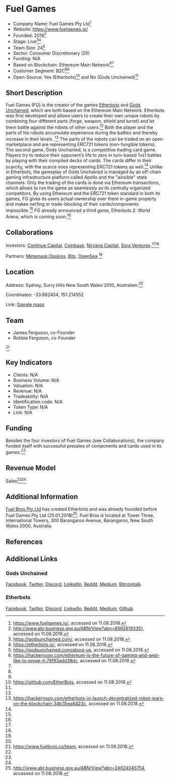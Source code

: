 = Fuel Games =

*Company Name: Fuel Games Pty Ltd<ref name="WebsiteFuel">https://www.fuelgames.io/, accessed on 11.08.2018.</ref>
*Website: https://www.fuelgames.io/
*Founded: 2018<ref>http://www.abr.business.gov.au/ABN/View?abn=89626193351, accessed on 11.08.2018.</ref>
*Stage: Live<ref name="GodsUnchained">https://godsunchained.com/, accessed on 11.08.2018.</ref><ref name="Etherbots">https://etherbots.io/, accessed on 11.08.2018.</ref>
*Team Size: 24<ref>https://godsunchained.com/about-us, accessed on 11.08.2018.</ref>
*Sector: Consumer Discretionary (25)
*Funding: N/A
*Based on Blockchain: Ethereum Main Network<ref name="Hackernoon">https://hackernoon.com/ethereum-is-the-future-of-gaming-and-wed-like-to-prove-it-78f93add39dc, accessed on 11.08.2018.</ref><ref name="Etherbots"/>
*Customer Segment: B2C<ref name="GodsUnchained"/><ref name="Etherbots"/>
*Open-Source: Yes (Etherbots)<ref>https://github.com/EtherBots, accessed on 11.08.2018.</ref> and No (Gods Unchained)<ref name="GodsUnchained"/>

==Short Description==
Fuel Games (FG) is the creator of the games [https://etherbots.io/ Etherbots] and [https://godsunchained.com/ Gods Unchained], which are both based on the Ethereum Main Network. Etherbots was first developed and allows users to create their own unique robots by combining four different parts (forge, weapon, shield and turret) and let them battle against the robots of other users.<ref name="Etherbots"/> Both the player and the parts of his robots accumulate experience during the battles and thereby increase in their levels. <ref name="HackerEtherbots">https://hackernoon.com/etherbots-io-launch-decentralized-robot-wars-on-the-blockchain-34b35ea8423c, accessed on 11.08.2018.</ref> The parts of the robots can be traded on an open marketplace and are representing ERC721 tokens (non-fungible tokens). The second game, Gods Unchained, is a competitive trading card game. Players try to reduce their opponent’s life to zero in turn-based 1vs1 battles by playing with their compiled decks of cards. The cards differ in their scarcity, with the scarce ones representing ERC721 tokens as well.<ref name="GodsUnchained"/> Unlike in Etherbots, the gameplay of Gods Unchained is managed by an off-chain gaming infrastructure platform called Apollo and the "ainsible" state channels. Only the trading of the cards is done via Ethereum transactions, which allows to run the game as seamlessly as its centrally organized competitors. By using Ethereum and the ERC721 token standard in both its games, FG gives its users actual ownership over there in-game property and makes nerfing or trade-blocking of their cards/components impossible.<ref name="Hackernoon"/> FG already announced a third game, Etherbots 2: World Arena, which is coming soon.<ref name="WebsiteFuel"/>

==Collaborations==
Investors: [https://www.continue.capital/ Continue Capital], [https://ventures.coinbase.com/ Coinbase], [http://nirvana.capital/ Nirvana Capital], [http://www.sora.vc/ Sora Ventures].<ref name="WebsiteFuel"/><ref name="WebsiteFuel"/>

Partners:
[https://metamask.io/ Metamask],[https://opskins.com/ Opskins], [https://rarebits.io/Rare Bits], [https://opensea.io/ OpenSea].<ref name="GodsUnchained"/>

==Location==
Address: Sydney, Surry Hills New South Wales 2010, Australien.<ref name="WebsiteFuel"/>

Coordinates: -33.882454, 151.214552

Link: [https://www.google.ch/maps/place/33%C2%B052'56.8%22S+151%C2%B012'52.4%22E/@-33.882454,151.213414,17z/data=!3m1!4b1!4m6!3m5!1s0x0:0x0!7e2!8m2!3d-33.8824536!4d151.2145518 Google maps]

==Team==
*James Ferguson, co-Founder
*Robbie Ferguson, co-Founder
<ref>https://www.fuelbros.co/team, accessed on 11.08.2018.</ref>

==Key Indicators==
*Clients: N/A
*Business Volume: N/A
*Valuation: N/A
*Revenue: N/A
*Tradeability: N/A
*Identification code: N/A
*Token Type: N/A
*Link: N/A

==Funding==
Besides the four investors of Fuel Games (see Collaborations), the company funded itself with successful presales of components and cards used in its games.<ref name="WebsiteFuel"/>

==Revenue Model==
Sales<ref name="GodsUnchained"/><ref name="Etherbots"/>

==Additional Information==
[https://www.fuelbros.co/contact-us Fuel Bros Pty Ltd] has created Etherbots and was already founded before Fuel Games Pty Ltd (25.01.2018)<ref>http://www.abr.business.gov.au/ABN/View?abn=24624045754, accessed on 11.08.2018.</ref>. Fuel Bros is located at Tower Three, International Towers, 300 Barangaroo Avenue, Barangaroo, New South Wales 2000, Australia.

==References==
<references/>

==Additional Links==
===Gods Unchained===
[https://www.facebook.com/godsunchained/ Facebook], [https://twitter.com/godsunchained Twitter], [https://discordapp.com/invite/Rccxz8V Discord], [https://www.linkedin.com/company/fuelgames/ LinkedIn], [https://reddit.com/r/godsunchained Reddit], [https://hackernoon.com/@fuelgames Medium], [https://bitcointalk.org/index.php?topic=4638524.0 Bitcointalk].

===Etherbots===
[https://www.facebook.com/Etherbots/ Facebook], [https://twitter.com/EtherBots Twitter], [https://discordapp.com/invite/jbuYx9w Discord], [https://www.linkedin.com/company/fuelgames/ LinkedIn], [https://www.reddit.com/r/etherbots/ Reddit], [https://hackernoon.com/@fuelgames Medium], [https://github.com/EtherBots Github].
